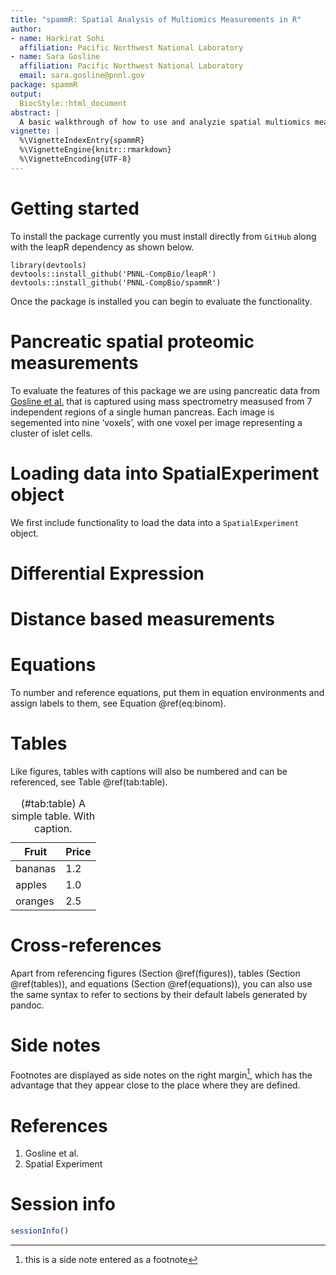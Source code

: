 ```yaml
---
title: "spammR: Spatial Analysis of Multiomics Measurements in R"
author:
- name: Harkirat Sohi
  affiliation: Pacific Northwest National Laboratory
- name: Sara Gosline
  affiliation: Pacific Northwest National Laboratory
  email: sara.gosline@pnnl.gov
package: spammR
output:
  BiocStyle::html_document
abstract: |
  A basic walkthrough of how to use and analyzie spatial multiomics measurements in the spammR package
vignette: |
  %\VignetteIndexEntry{spammR}
  %\VignetteEngine{knitr::rmarkdown}
  %\VignetteEncoding{UTF-8}
---
```


# Getting started

To install the package currently you must install directly from `GitHub` along with the leapR dependency as shown below.
```
library(devtools)
devtools::install_github('PNNL-CompBio/leapR')
devtools::install_github('PNNL-CompBio/spammR')
```

Once the package is installed you can begin to evaluate the functionality. 

# Pancreatic spatial proteomic measurements

To evaluate the features of this package we are using pancreatic data from [Gosline et al.]() that is captured using mass spectrometry measused from 7 independent regions of a single human pancreas. Each image is segemented into nine 'voxels', with one voxel per image representing a cluster of islet cells. 

# Loading data into SpatialExperiment object

We first include functionality to load the data into a `SpatialExperiment` object. 



# Differential Expression

# Distance based measurements



# Equations

To number and reference equations, put them in equation environments and assign labels to them, see Equation \@ref(eq:binom).

\begin{equation}
  f\left(k\right) = \binom{n}{k} p^k\left(1-p\right)^{n-k}
  (\#eq:binom)
\end{equation}


# Tables

Like figures, tables with captions will also be numbered and can be referenced, see Table \@ref(tab:table).

Fruit   | Price
------- | -----
bananas | 1.2
apples  | 1.0
oranges | 2.5

: (\#tab:table) A simple table. With caption.


# Cross-references

Apart from referencing figures (Section \@ref(figures)), tables (Section \@ref(tables)), and equations (Section \@ref(equations)), you can also use the same syntax to refer to sections by their default labels generated by pandoc.


# Side notes

Footnotes are displayed as side notes on the right margin^[this is a side note entered as a footnote], which has the advantage that they appear close to the place where they are defined.

# References {.unnumbered}

1. Gosline et al.
2. Spatial Experiment

# Session info

```r
sessionInfo()
```

